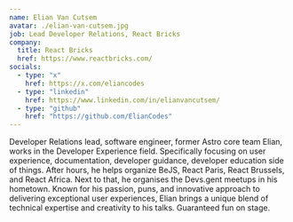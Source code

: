 ```yaml
---
name: Elian Van Cutsem
avatar: ./elian-van-cutsem.jpg
job: Lead Developer Relations, React Bricks
company:
  title: React Bricks 
  href: https://www.reactbricks.com/
socials:
  - type: "x"
    href: https://x.com/eliancodes
  - type: "linkedin"
    href: https://www.linkedin.com/in/elianvancutsem/
  - type: "github"
    href: "https://github.com/ElianCodes"
---
```


Developer Relations lead, software engineer, former Astro core team Elian, works in the Developer Experience field. Specifically focusing on
user experience, documentation, developer guidance, developer education side of things. After hours, he helps organize BeJS, React Paris, React
Brussels, and React Africa. Next to that, he organises the Devs.gent meetups in his hometown. Known for his passion, puns, and innovative
approach to delivering exceptional user experiences, Elian brings a unique blend of technical expertise and creativity to his talks. Guaranteed
fun on stage.
